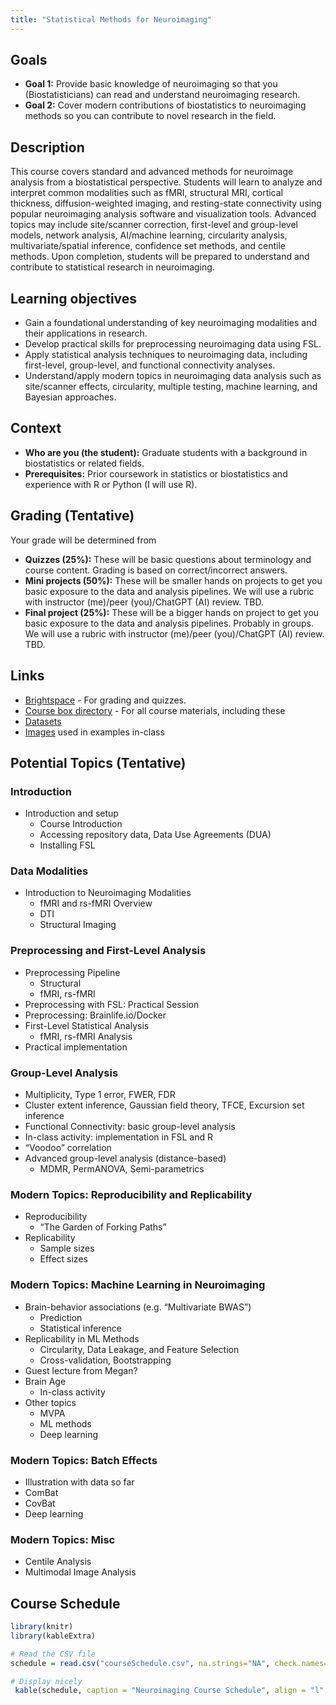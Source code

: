 ```yaml
---
title: "Statistical Methods for Neuroimaging"
---
```



## Goals
- **Goal 1:** Provide basic knowledge of neuroimaging so that you (Biostatisticians) can read and understand neuroimaging research.
- **Goal 2:** Cover modern contributions of biostatistics to neuroimaging methods so you can contribute to novel research in the field.

## Description
This course covers standard and advanced methods for neuroimage analysis from a biostatistical perspective. Students will learn to analyze and interpret common modalities such as fMRI, structural MRI, cortical thickness, diffusion-weighted imaging, and resting-state connectivity using popular neuroimaging analysis software and visualization tools. Advanced topics may include site/scanner correction, first-level and group-level models, network analysis, AI/machine learning, circularity analysis, multivariate/spatial inference, confidence set methods, and centile methods. Upon completion, students will be prepared to understand and contribute to statistical research in neuroimaging.

## Learning objectives

- Gain a foundational understanding of key neuroimaging modalities and their applications in research.
- Develop practical skills for preprocessing neuroimaging data using FSL.
- Apply statistical analysis techniques to neuroimaging data, including first-level, group-level, and functional connectivity analyses.
- Understand/apply modern topics in neuroimaging data analysis such as site/scanner effects, circularity, multiple testing, machine learning, and Bayesian approaches.

## Context

- **Who are you (the student):** Graduate students with a background in biostatistics or related fields.
- **Prerequisites:** Prior coursework in statistics or biostatistics and experience with R or Python (I will use R).

## Grading (Tentative)

Your grade will be determined from

* **Quizzes (25%):** These will be basic questions about terminology and course content. Grading is based on correct/incorrect answers.
* **Mini projects (50%):** These will be smaller hands on projects to get you basic exposure to the data and analysis pipelines. We will use a rubric with instructor (me)/peer (you)/ChatGPT (AI) review. TBD.
* **Final project (25%):** These will be a bigger hands on project to get you basic exposure to the data and analysis pipelines. Probably in groups. We will use a rubric with instructor (me)/peer (you)/ChatGPT (AI) review. TBD.

## Links

* [Brightspace](https://brightspace.vanderbilt.edu/d2l/le/content/596109/Home) - For grading and quizzes.
* [Course box directory](https://vanderbilt.box.com/s/qgzxuzbxo2w5vyz9bn6fw501o2qom1eu) - For all course materials, including these
* [Datasets](https://vanderbilt.box.com/s/tngjdshxe8vlogij6qpjjqilddq1gw1t)
* [Images](https://vanderbilt.box.com/s/udxhqorgydeng20ltgebnjjfgpa6co51) used in examples in-class

## Potential Topics (Tentative)

### Introduction
- Introduction and setup
  - Course Introduction
  - Accessing repository data, Data Use Agreements (DUA)
  - Installing FSL

### Data Modalities
- Introduction to Neuroimaging Modalities
  - fMRI and rs-fMRI Overview
  - DTI
  - Structural Imaging

### Preprocessing and First-Level Analysis
- Preprocessing Pipeline
  - Structural
  - fMRI, rs-fMRI
- Preprocessing with FSL: Practical Session
- Preprocessing: Brainlife.io/Docker
- First-Level Statistical Analysis
  - fMRI, rs-fMRI Analysis
- Practical implementation

### Group-Level Analysis
- Multiplicity, Type 1 error, FWER, FDR
- Cluster extent inference, Gaussian field theory, TFCE, Excursion set inference
- Functional Connectivity: basic group-level analysis
- In-class activity: implementation in FSL and R
- "Voodoo" correlation
- Advanced group-level analysis (distance-based)
  - MDMR, PermANOVA, Semi-parametrics


### Modern Topics: Reproducibility and Replicability
- Reproducibility
  - "The Garden of Forking Paths"
- Replicability
  - Sample sizes
  - Effect sizes

### Modern Topics: Machine Learning in Neuroimaging
- Brain-behavior associations (e.g. "Multivariate BWAS")
  - Prediction
  - Statistical inference
- Replicability in ML Methods
  - Circularity, Data Leakage, and Feature Selection
  - Cross-validation, Bootstrapping
- Guest lecture from Megan?
- Brain Age
  - In-class activity
- Other topics
  - MVPA
  - ML methods
  - Deep learning



### Modern Topics: Batch Effects
- Illustration with data so far
- ComBat
- CovBat
- Deep learning

### Modern Topics: Misc
- Centile Analysis
- Multimodal Image Analysis


## Course Schedule

```r
library(knitr)
library(kableExtra)

# Read the CSV file
schedule = read.csv("courseSchedule.csv", na.strings="NA", check.names=FALSE)

# Display nicely
 kable(schedule, caption = "Neuroimaging Course Schedule", align = "l", escape=FALSE)
```

